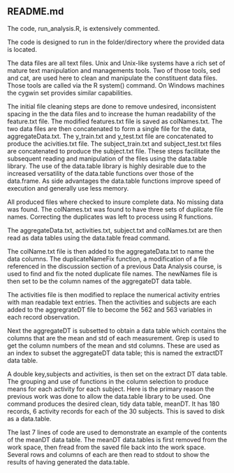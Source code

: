 ## README.md

The code, run_analysis.R, is extensively commented.

The code is designed to run in the folder/directory where the provided data is located.

The data files are all text files.  Unix and Unix-like systems have a rich set of mature text manipulation and 
managements tools. Two of those tools, sed and cat, are used here to clean and manipulate the constituent data 
files.  Those tools are called via the R system() command. On Windows machines the cygwin set provides similar 
capabilities.

The initial file cleaning steps are done to remove undesired, inconsistent spacing in the the data files and 
to increase the human readability of the feature.txt file. The modified features.txt file is saved as 
colNames.txt. The two data files are then concatenated to form a single file for the data, aggregateData.txt. 
The y_train.txt and y_test.txt file are concatenated to produce the acivities.txt file. The subject_train.txt 
and subject_test.txt files are concatenated to produce the subject.txt file. These steps facilitate the 
subsequent reading and manipulation of the files using the data.table library. The use of the data.table 
library is highly desirable due to the increased versatility of the data.table functions over those of the 
data.frame. As side advantages the data.table functions improve speed of execution and generally use less memory.

All produced files where checked to insure complete data.  No missing data was found. The colNames.txt was found 
to have three sets of duplicate file names. Correcting the duplicates was left to process using R functions.

The aggregateData.txt, activities.txt, subject.txt and colNames.txt are then read as data tables using the
data.table fread command.

The colName.txt file is then added to the aggregateData.txt to name the data columns.  The duplicateNameFix 
function, a modification of a file referenced in the discussion section of a previous Data Analysis course, 
is used to find and fix the noted duplicate file names. The newNames file is then set to be the column names 
of the aggregateDT data table.

The activities file is then modified to replace the numerical activity entries with man readable text entries. 
Then the activities and subjects are each added to the aggregrateDT file to become the 562 and 563 variables 
in each record observation.

Next the aggregateDT is subsetted to obtain a data table which contains the columns that are the mean and std 
of each measurement. Grep is used to get the column numbers of the mean and std columns.  These are used as an 
index to subset the aggregateDT data table; this is named the extractDT data table.

A double key,subjects and activities, is then set on the extract DT data table. The grouping and use of functions in the column selection to produce means for each activity for each subject. Here is the primary reason the previous work was done to allow the data.table library to be used.  One command produces the desired clean, tidy data table, meanDT. It has 180 records, 6 activity records for each of the 30 subjects.  This is saved to disk as a data.table.

The last 7 lines of code are used to demonstrate an example of the contents of the meanDT data table. The meanDT data.tables is first removed from the work space, then fread from the saved file back into the work space. Several rows and columns of each are then read to stdout to show the results of having generated the data.table.




